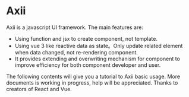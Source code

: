# Axii

Axii is a javascript UI framework. The main features are:
 - Using function and jsx to create component, not template.
 - Using vue 3 like reactive data as state。Only update related element when data changed, not re-rendering component.
 - It provides extending and overwriting mechanism for component to improve efficiency for both component developer and user.

The following contents will give you a tutorial to Axii basic usage. More documents is working in progress, help will be appreciated.
Thanks to creators of React and Vue.